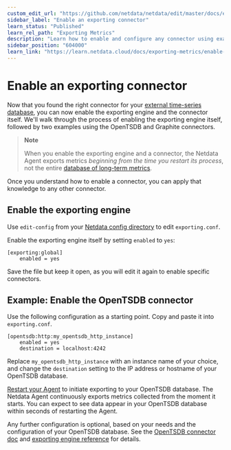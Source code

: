 ```yaml
---
custom_edit_url: "https://github.com/netdata/netdata/edit/master/docs/exporting-metrics/enable-an-exporting-connector.md"
sidebar_label: "Enable an exporting connector"
learn_status: "Published"
learn_rel_path: "Exporting Metrics"
description: "Learn how to enable and configure any connector using examples to start exporting metrics to external time-series databases in minutes."
sidebar_position: "604000"
learn_link: "https://learn.netdata.cloud/docs/exporting-metrics/enable-an-exporting-connector"
---
```


# Enable an exporting connector

Now that you found the right connector for your [external time-series
database](/docs/exporting-metrics/exporting-quickstart#supported-databases), you can now enable the exporting engine and the
connector itself. We'll walk through the process of enabling the exporting engine itself, followed by two examples using
the OpenTSDB and Graphite connectors.

> **Note**
>
> When you enable the exporting engine and a connector, the Netdata Agent exports metrics _beginning from the time you
> restart its process_, not the entire
> [database of long-term metrics](/docs/netdata-agent/configuration/optimizing-metrics-database/change-how-long-netdata-stores-metrics).

Once you understand how to enable a connector, you can apply that knowledge to any other connector.

## Enable the exporting engine

Use `edit-config` from your [Netdata config directory](/docs/netdata-agent/configuration#the-netdata-config-directory) to edit `exporting.conf`.

Enable the exporting engine itself by setting `enabled` to `yes`:

```text
[exporting:global]
    enabled = yes
```

Save the file but keep it open, as you will edit it again to enable specific connectors.

## Example: Enable the OpenTSDB connector

Use the following configuration as a starting point. Copy and paste it into `exporting.conf`.

```text
[opentsdb:http:my_opentsdb_http_instance]
    enabled = yes
    destination = localhost:4242
```

Replace `my_opentsdb_http_instance` with an instance name of your choice, and change the `destination` setting to the IP address or hostname of your OpenTSDB database.

[Restart your Agent](/docs/netdata-agent/maintenance/starting-and-stopping-netdata-agents) to initiate exporting to your OpenTSDB database. The Netdata Agent continuously exports metrics collected from the moment it starts. You can expect to see data appear in your OpenTSDB database within seconds of restarting the Agent.

Any further configuration is optional, based on your needs and the configuration of your OpenTSDB database. See the [OpenTSDB connector doc](/docs/exporting-metrics/opentsdb) and [exporting engine reference](/docs/exporting-metrics/exporting-reference#configuration) for details.
